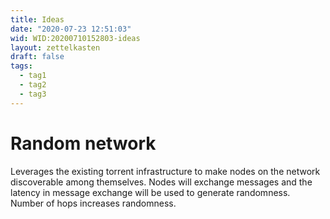 ```yaml
---
title: Ideas
date: "2020-07-23 12:51:03"
wid: WID:20200710152803-ideas
layout: zettelkasten
draft: false
tags:
  - tag1
  - tag2
  - tag3
---
```


Random network
==============

Leverages the existing torrent infrastructure to make nodes on the
network discoverable among themselves. Nodes will exchange messages and
the latency in message exchange will be used to generate randomness.
Number of hops increases randomness.
